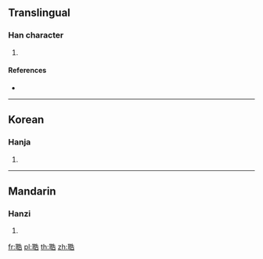 {{character info/new}}
==Translingual==

===Han character===
{{Han char|rn=128|rad=耳|as=07|sn=13|four=|canj=SJHGR}}

# {{defn|Han|sort=耳07}}

====References====
* {{Han ref|kx=0967.190|dkj=29071|dj=1415.250|hdz=42790.010|uh=8055|ud=32853}}

----

==Korean==

===Hanja===
{{ko-hanja|hangeul=호|eumhun=|rv=ho|mr=ho|y=ho}}

# {{defn|lang=ko|sort=耳07}}

----

==Mandarin==

===Hanzi===
{{cmn-hanzi|pin=[[hào]] ([[hao4]])|wg=hao<sup>4</sup>}}

# {{defn|lang=cmn|sort=耳07}}

[[fr:聕]]
[[pl:聕]]
[[th:聕]]
[[zh:聕]]